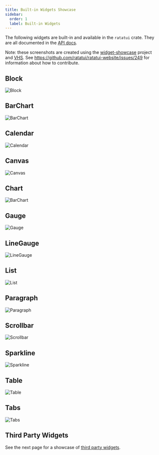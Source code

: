 ```yaml
---
title: Built-in Widgets Showcase
sidebar:
  order: 1
  label: Built-in Widgets
---
```



The following widgets are built-in and available in the `ratatui` crate. They are all documented in
the [API docs](https://docs.rs/ratatui/latest/ratatui/widgets/index.html).

Note: these screenshots are created using the [widget-showcase] project and [VHS]. See
https://github.com/ratatui/ratatui-website/issues/249 for information about how to contribute.

[widget-showcase]: https://github.com/ratatui/ratatui-website/blob/main/code/widget-showcase
[VHS]: https://github.com/charmbracelet/vhs

## Block <LinkBadge href="https://docs.rs/ratatui/latest/ratatui/widgets/block/struct.Block.html" text="Docs" /> <LinkBadge href="https://ratatui.rs/examples/widgets/block/" text="Example Code" />

![Block](./widgets/block.png)

## BarChart <LinkBadge href="https://docs.rs/ratatui/latest/ratatui/widgets/struct.BarChart.html" text="Docs" /> <LinkBadge href="https://ratatui.rs/examples/widgets/barchart/" text="Example Code" />

![BarChart](./widgets/bar_chart.png)

## Calendar <LinkBadge href="https://docs.rs/ratatui/latest/ratatui/widgets/calendar/struct.Monthly.html" text="Docs" /> <LinkBadge href="https://ratatui.rs/examples/widgets/calendar/" text="Example Code" />

![Calendar](./widgets/calendar.png)

## Canvas <LinkBadge href="https://docs.rs/ratatui/latest/ratatui/widgets/canvas/struct.Canvas.html" text="Docs" /> <LinkBadge href="https://ratatui.rs/examples/widgets/canvas/" text="Example Code" />

![Canvas](./widgets/canvas.png)

## Chart <LinkBadge href="https://docs.rs/ratatui/latest/ratatui/widgets/struct.Chart.html" text="Docs" /> <LinkBadge href="https://ratatui.rs/examples/widgets/chart/" text="Example Code" />

![BarChart](./widgets/chart.png)

## Gauge <LinkBadge href="https://docs.rs/ratatui/latest/ratatui/widgets/struct.Gauge.html" text="Docs" /> <LinkBadge href="https://ratatui.rs/examples/widgets/gauge/" text="Example Code" />

![Gauge](./widgets/gauge.png)

## LineGauge <LinkBadge href="https://docs.rs/ratatui/latest/ratatui/widgets/struct.LineGauge.html" text="Docs" />

![LineGauge](./widgets/line_gauge.png)

## List <LinkBadge href="https://docs.rs/ratatui/latest/ratatui/widgets/struct.List.html" text="Docs" /> <LinkBadge href="https://ratatui.rs/examples/widgets/list/" text="Example Code" />

![List](./widgets/list.png)

## Paragraph <LinkBadge href="https://docs.rs/ratatui/latest/ratatui/widgets/struct.Paragraph.html" text="Docs" /> <LinkBadge href="https://ratatui.rs/examples/widgets/paragraph/" text="Example Code" />

![Paragraph](./widgets/paragraph.png)

## Scrollbar <LinkBadge href="https://docs.rs/ratatui/latest/ratatui/widgets/struct.Scrollbar.html" text="Docs" /> <LinkBadge href="https://docs.rs/ratatui/latest/ratatui/widgets/struct.Scrollbar.html" text="Example Code" />

![Scrollbar](./widgets/scrollbar.gif)

## Sparkline <LinkBadge href="https://docs.rs/ratatui/latest/ratatui/widgets/struct.Sparkline.html" text="Docs" /> <LinkBadge href="https://ratatui.rs/examples/widgets/sparkline/" text="Example Code" />

![Sparkline](./widgets/sparkline.png)

## Table <LinkBadge href="https://docs.rs/ratatui/latest/ratatui/widgets/struct.Table.html" text="Docs" /> <LinkBadge href="https://ratatui.rs/examples/widgets/table/" text="Example Code" />

![Table](./widgets/table.png)

## Tabs <LinkBadge href="https://docs.rs/ratatui/latest/ratatui/widgets/struct.Tabs.html" text="Docs" /> <LinkBadge href="https://ratatui.rs/examples/widgets/tabs/" text="Example Code" />

![Tabs](./widgets/tabs.png)

## Third Party Widgets

See the next page for a showcase of [third party widgets](../third-party-widgets).
